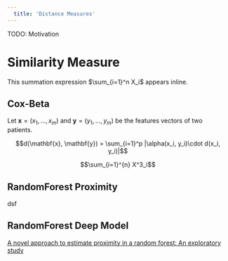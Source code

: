 ```yaml
---
  title: 'Distance Measures'
---
```


TODO: Motivation

# Similarity Measure


This summation expression $\sum_{i=1}^n X_i$ appears inline.

## Cox-Beta

Let $\mathbf{x} = (x_1, \ldots, x_m)$ and $\mathbf{y} = (y_1, \ldots, y_m)$ be the features vectors of two patients.  

$$d(\mathbf{x}, \mathbf{y}) = \sum_{i=1}^p |\alpha(x_i, y_i)\cdot d(x_i, y_i)|$$


$$\sum_{i=1}^{n} X^3_i$$

## RandomForest Proximity

dsf

## RandomForest Deep Model

[A novel approach to estimate proximity in a random forest: An exploratory study](https://www.researchgate.net/profile/Antanas_Verikas/publication/257404436_A_novel_approach_to_estimate_proximity_in_a_random_forest_An_exploratory_study/links/53e8f90c0cf2fb1b9b6438c4.pdf)
